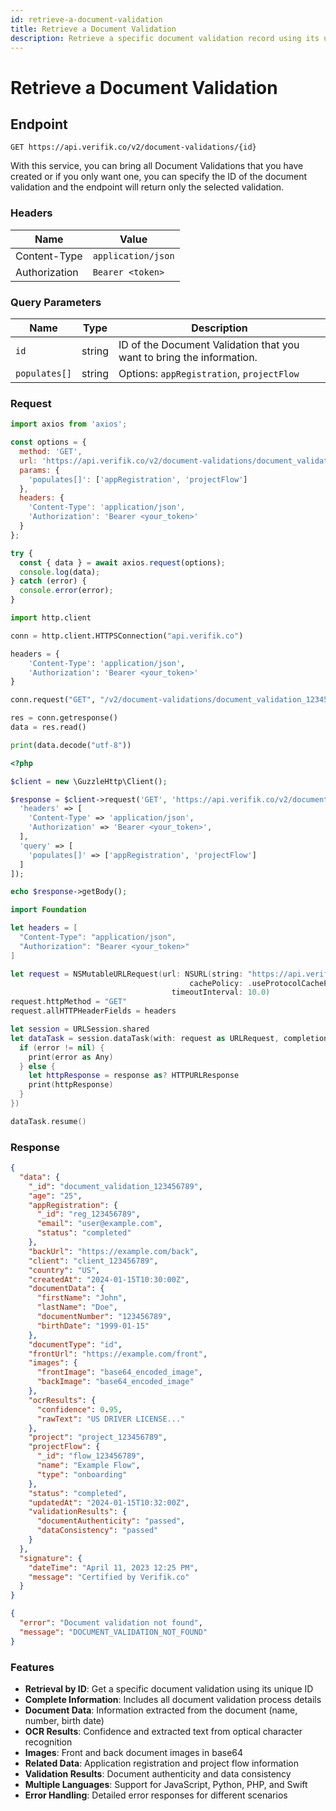 ```yaml
---
id: retrieve-a-document-validation
title: Retrieve a Document Validation
description: Retrieve a specific document validation record using its unique identifier
---
```



# Retrieve a Document Validation

## Endpoint

```
GET https://api.verifik.co/v2/document-validations/{id}
```

With this service, you can bring all Document Validations that you have created or if you only want one, you can specify the ID of the document validation and the endpoint will return only the selected validation.

### Headers

| Name          | Value              |
| ------------- | ------------------ |
| Content-Type  | `application/json` |
| Authorization | `Bearer <token>`   |

### Query Parameters

| Name          | Type   | Description                                                                                    |
| ------------- | ------ | ---------------------------------------------------------------------------------------------- |
| `id`          | string | ID of the Document Validation that you want to bring the information.                         |
| `populates[]` | string | Options: `appRegistration`, `projectFlow`                                                     |

### Request

<Tabs>
  <TabItem value="javascript" label="JavaScript">

```javascript
import axios from 'axios';

const options = {
  method: 'GET',
  url: 'https://api.verifik.co/v2/document-validations/document_validation_123456789',
  params: {
    'populates[]': ['appRegistration', 'projectFlow']
  },
  headers: {
    'Content-Type': 'application/json',
    'Authorization': 'Bearer <your_token>'
  }
};

try {
  const { data } = await axios.request(options);
  console.log(data);
} catch (error) {
  console.error(error);
}
```

  </TabItem>
  <TabItem value="python" label="Python">

```python
import http.client

conn = http.client.HTTPSConnection("api.verifik.co")

headers = {
    'Content-Type': 'application/json',
    'Authorization': 'Bearer <your_token>'
}

conn.request("GET", "/v2/document-validations/document_validation_123456789?populates[]=appRegistration&populates[]=projectFlow", headers=headers)

res = conn.getresponse()
data = res.read()

print(data.decode("utf-8"))
```

  </TabItem>
  <TabItem value="php" label="PHP">

```php
<?php

$client = new \GuzzleHttp\Client();

$response = $client->request('GET', 'https://api.verifik.co/v2/document-validations/document_validation_123456789', [
  'headers' => [
    'Content-Type' => 'application/json',
    'Authorization' => 'Bearer <your_token>',
  ],
  'query' => [
    'populates[]' => ['appRegistration', 'projectFlow']
  ]
]);

echo $response->getBody();
```

  </TabItem>
  <TabItem value="swift" label="Swift">

```swift
import Foundation

let headers = [
  "Content-Type": "application/json",
  "Authorization": "Bearer <your_token>"
]

let request = NSMutableURLRequest(url: NSURL(string: "https://api.verifik.co/v2/document-validations/document_validation_123456789?populates[]=appRegistration&populates[]=projectFlow")! as URL,
                                        cachePolicy: .useProtocolCachePolicy,
                                    timeoutInterval: 10.0)
request.httpMethod = "GET"
request.allHTTPHeaderFields = headers

let session = URLSession.shared
let dataTask = session.dataTask(with: request as URLRequest, completionHandler: { (data, response, error) -> Void in
  if (error != nil) {
    print(error as Any)
  } else {
    let httpResponse = response as? HTTPURLResponse
    print(httpResponse)
  }
})

dataTask.resume()
```

  </TabItem>
</Tabs>

### Response

<Tabs>
  <TabItem value="200" label="200">

```json
{
  "data": {
    "_id": "document_validation_123456789",
    "age": "25",
    "appRegistration": {
      "_id": "reg_123456789",
      "email": "user@example.com",
      "status": "completed"
    },
    "backUrl": "https://example.com/back",
    "client": "client_123456789",
    "country": "US",
    "createdAt": "2024-01-15T10:30:00Z",
    "documentData": {
      "firstName": "John",
      "lastName": "Doe",
      "documentNumber": "123456789",
      "birthDate": "1999-01-15"
    },
    "documentType": "id",
    "frontUrl": "https://example.com/front",
    "images": {
      "frontImage": "base64_encoded_image",
      "backImage": "base64_encoded_image"
    },
    "ocrResults": {
      "confidence": 0.95,
      "rawText": "US DRIVER LICENSE..."
    },
    "project": "project_123456789",
    "projectFlow": {
      "_id": "flow_123456789",
      "name": "Example Flow",
      "type": "onboarding"
    },
    "status": "completed",
    "updatedAt": "2024-01-15T10:32:00Z",
    "validationResults": {
      "documentAuthenticity": "passed",
      "dataConsistency": "passed"
    }
  },
  "signature": {
    "dateTime": "April 11, 2023 12:25 PM",
    "message": "Certified by Verifik.co"
  }
}
```

  </TabItem>
  <TabItem value="404" label="404">

```json
{
  "error": "Document validation not found",
  "message": "DOCUMENT_VALIDATION_NOT_FOUND"
}
```

  </TabItem>
</Tabs>

### Features

- **Retrieval by ID**: Get a specific document validation using its unique ID
- **Complete Information**: Includes all document validation process details
- **Document Data**: Information extracted from the document (name, number, birth date)
- **OCR Results**: Confidence and extracted text from optical character recognition
- **Images**: Front and back document images in base64
- **Related Data**: Application registration and project flow information
- **Validation Results**: Document authenticity and data consistency
- **Multiple Languages**: Support for JavaScript, Python, PHP, and Swift
- **Error Handling**: Detailed error responses for different scenarios

